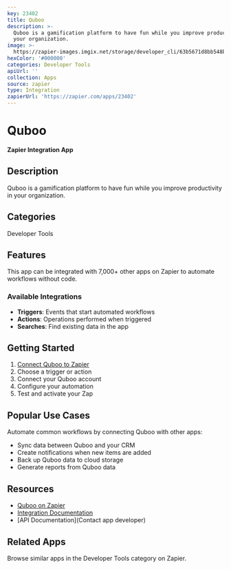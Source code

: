 ```yaml
---
key: 23402
title: Quboo
description: >-
  Quboo is a gamification platform to have fun while you improve productivity in
  your organization.
image: >-
  https://zapier-images.imgix.net/storage/developer_cli/63b5671d8bb548b49a673fa21bcd2448.png?auto=format%2Ccompress&ixlib=python-3.0.0&q=50
hexColor: '#000000'
categories: Developer Tools
apiUrl: ''
collection: Apps
source: zapier
type: Integration
zapierUrl: 'https://zapier.com/apps/23402'
---
```

# Quboo

**Zapier Integration App**

## Description

Quboo is a gamification platform to have fun while you improve productivity in your organization.

## Categories

Developer Tools

## Features

This app can be integrated with 7,000+ other apps on Zapier to automate workflows without code.

### Available Integrations

- **Triggers**: Events that start automated workflows
- **Actions**: Operations performed when triggered
- **Searches**: Find existing data in the app

## Getting Started

1. [Connect Quboo to Zapier](https://zapier.com/apps/23402)
2. Choose a trigger or action
3. Connect your Quboo account
4. Configure your automation
5. Test and activate your Zap

## Popular Use Cases

Automate common workflows by connecting Quboo with other apps:

- Sync data between Quboo and your CRM
- Create notifications when new items are added
- Back up Quboo data to cloud storage
- Generate reports from Quboo data

## Resources

- [Quboo on Zapier](https://zapier.com/apps/23402)
- [Integration Documentation](https://zapier.com/apps/23402/integrations)
- [API Documentation](Contact app developer)

## Related Apps

Browse similar apps in the Developer Tools category on Zapier.
